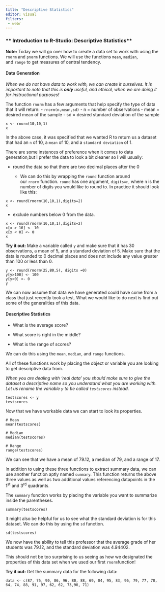 ```yaml
---
title: "Descriptive Statistics"
editor: visual
filters:
 - webr
---
```


### \*\* Introduction to R-Studio: Descriptive Statistics\*\*

::: callout-note
**Note:** Today we will go over how to create a data set to work with using the `rnorm` and `pnorm` functions. We will use the functions `mean`, `median`, and `range` to get measures of central tendency.
:::

#### **Data Generation**

::: callout-tip
*When we do not have data to work with, we can create it ourselves. It is important to note that this is **only** useful, and ethical, when we are doing it for instructional purposes!*
:::

The function `rnorm` has a few arguments that help specify the type of data that it will return: - `rnorm(n,mean,sd)` - n = number of observations - mean = desired mean of the sample - sd = desired standard deviation of the sample

```webr-r
x <- rnorm(10,10,1)
x
```

In the above case, it was specified that we wanted R to return us a dataset that had an `n` of 10, a `mean` of 10, and a `standard deviation` of 1.

There are some instances of preference when it comes to data generation,but I prefer the data to look a bit cleaner so I will usually:

-   round the data so that there are two decimal places after the 0

    -   We can do this by wrapping the `round` function around our `rnorm` function. `round` has one argument, `digits=n`, where n is the number of digits you would like to round to. In practice it should look like this:

```webr-r
x <- round(rnorm(10,10,1),digits=2)
x
```

-   exclude numbers below 0 from the data.

```webr-r
x <- round(rnorm(10,10,1),digits=2)
x[x > 10] <- 10
x[x < 0] <- 0
x
```

**Try it out:** Make a variable called `y` and make sure that it has 30 observations, a mean of 5, and a standard deviation of 5. Make sure that the data is rounded to 0 decimal places and does not include any value greater than 100 or less than 0.

```webr-r
y <- round(rnorm(25,80,5), digits =0)
y[y>100] <- 100
y[y<0] <- 0
y
```

We can now assume that data we have generated could have come from a class that just recently took a test. What we would like to do next is find out some of the generalities of this data.

#### **Descriptive Statistics**

-   What is the average score?

-   What score is right in the middle?

-   What is the range of scores?

We can do this using the `mean`, `median`, and `range` functions.

All of these functions work by placing the object or variable you are looking to get descriptive data from.

*When you are dealing with 'real data' you should make sure to give the dataset a descriptive name so you understand what you are working with. Let us rename the variable `y` to be called `testscores` instead.*

```webr-r
testscores <- y 
testscores
```

Now that we have workable data we can start to look its properties.

```webr-r
# Mean
mean(testscores)
```

```webr-r
# Median
median(testscores)
```

```webr-r
# Range
range(testscores)
```

We can see that we have a mean of 79.12, a median of 79, and a range of 17.

In addition to using these three functions to extract summary data, we can use another function aptly named `summary`. This function returns the above three values as well as two additional values referencing datapoints in the 1^st^ and 3^rd^ quadrants.

The `summary` function works by placing the variable you want to summarize inside the parentheses.

```webr-r
summary(testscores)
```

It might also be helpful for us to see what the standard deviation is for this dataset. We can do this by using the `sd` function.

```webr-r
sd(testscores)
```

We now have the ability to tell this professor that the average grade of her students was 79.12, and the standard deviation was 4.94402.

This should not be too surprising to us seeing as how we designated the properties of this data set when we used our first `rnorm`function!

::: callout-note
**Try it out:** Get the summary data for the following data:
:::

```webr-r
data <- c(87, 75, 90, 86, 96, 80, 88, 69, 84, 95, 83, 96, 79, 77, 70, 64, 74, 88, 91, 97, 62, 62, 73,90, 71)
```
